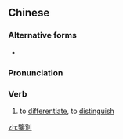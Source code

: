 {{also|鉴别}}
==Chinese==
{{zh-forms|s=鉴别}}

===Alternative forms===
* {{l|zh|鑑別}}

===Pronunciation===
{{zh-pron
|m=jiànbié
|cat=v
}}

===Verb===
{{zh-verb}}

# to [[differentiate]], to [[distinguish]]

[[zh:鑒別]]